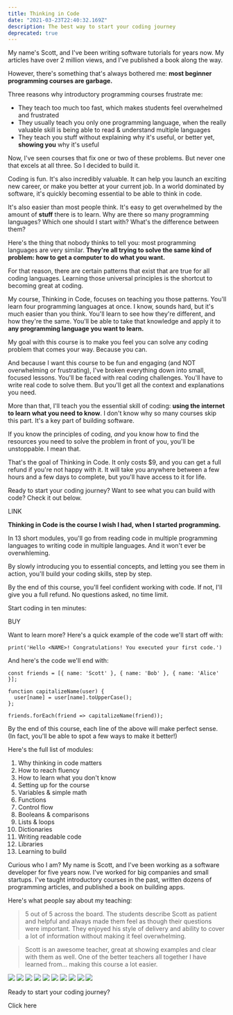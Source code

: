 ```yaml
---
title: Thinking in Code
date: "2021-03-23T22:40:32.169Z"
description: The best way to start your coding journey
deprecated: true
---
```


My name's Scott, and I've been writing software tutorials for years now. My articles have over 2 million views, and I've published a book along the way. 

However, there's something that's always bothered me: **most beginner programming courses are garbage.**

Three reasons why introductory programming courses frustrate me:

- They teach too much too fast, which makes students feel overwhelmed and frustrated
- They usually teach you only one programming language, when the really valuable skill is being able to read & understand multiple languages
- They teach you stuff without explaining why it's useful, or better yet, __showing you__ why it's useful

Now, I've seen courses that fix one or two of these problems. But never one that excels at all three. So I decided to build it.

Coding is fun. It's also incredibly valuable. It can help you launch an exciting new career, or make you better at your current job. In a world dominated by software, it's quickly becoming essential to be able to think in code.

It's also easier than most people think. It's easy to get overwhelmed by the amount of __stuff__ there is to learn. Why are there so many programming languages? Which one should I start with? What's the difference between them?

Here's the thing that nobody thinks to tell you: most programming languages are very similar. **They're all trying to solve the same kind of problem: how to get a computer to do what you want.**

For that reason, there are certain patterns that exist that are true for all coding languages. Learning those universal principles is the shortcut to becoming great at coding.

My course, Thinking in Code, focuses on teaching you those patterns. You'll learn four programming languages at once. I know, sounds hard, but it's much easier than you think. You'll learn to see how they're different, and how they're the same. You'll be able to take that knowledge and apply it to __any programming language you want to learn.__

My goal with this course is to make you feel you can solve any coding problem that comes your way. Because you can.

And because I want this course to be fun and engaging (and NOT overwhelming or frustrating), I've broken everything down into small, focused lessons. You'll be faced with real coding challenges. You'll have to write real code to solve them. But you'll get all the context and explanations you need.

More than that, I'll teach you the essential skill of coding: **using the internet to learn what you need to know**. I don't know why so many courses skip this part. It's a key part of building software. 

If you know the principles of coding, *and* you know how to find the resources you need to solve the problem in front of you, you'll be unstoppable. I mean that.

That's the goal of Thinking in Code. It only costs $9, and you can get a full refund if you're not happy with it. It will take you anywhere between a few hours and a few days to complete, but you'll have access to it for life.

Ready to start your coding journey? Want to see what you can build with code? Check it out below.

LINK

**Thinking in Code is the course I wish I had, when I started programming.**

In 13 short modules, you'll go from reading code in multiple programming languages to writing code in multiple languages. And it won't ever be overwhleming. 

By slowly introducing you to essential concepts, and letting you see them in action, you'll build your coding skills, step by step. 

By the end of this course, you'll feel confident working with code. If not, I'll give you a full refund. No questions asked, no time limit.

Start coding in ten minutes:

BUY

Want to learn more? Here's a quick example of the code we'll start off with:

```
print('Hello <NAME>! Congratulations! You executed your first code.')
```

And here's the code we'll end with:

```
const friends = [{ name: 'Scott' }, { name: 'Bob' }, { name: 'Alice' }];

function capitalizeName(user) {
  user[name] = user[name].toUpperCase();
};

friends.forEach(friend => capitalizeName(friend));
```

By the end of this course, each line of the above will make perfect sense. (In fact, you'll be able to spot a few ways to make it better!)

Here's the full list of modules:

1. Why thinking in code matters
2. How to reach fluency
3. How to learn what you don't know
4. Setting up for the course 
5. Variables & simple math
6. Functions
7. Control flow
8. Booleans & comparisons
9. Lists & loops 
10. Dictionaries
11. Writing readable code
12. Libraries
13. Learning to build 

Curious who I am? My name is Scott, and I've been working as a software developer for five years now. I've worked for big companies and small startups. I've taught introductory courses in the past, written dozens of programming articles, and published a book on building apps. 

Here's what people say about my teaching:

> 5 out of 5 across the board. The students describe Scott as patient and helpful and always made them feel as though their questions were important. They enjoyed his style of delivery and ability to cover a lot of information without making it feel overwhelming. 

> Scott is an awesome teacher, great at showing examples and clear with them as well.
One of the better teachers all together I have learned from... making this course a lot easier.

![](./feedback1.png)
![](./feedback2.png)
![](./feedback3.png)
![](./feedback4.png)
![](./feedback5.png)
![](./feedback6.png)
![](./feedback7.png)
![](./feedback8.png)
![](./feedback9.png)
![](./feedback10.png)


Ready to start your coding journey?

Click here
